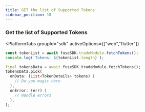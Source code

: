 ```yaml
---
title: GET the list of Supported Tokens
sidebar_position: 18
---
```



### Get the list of Supported Tokens

<PlatformTabs
	groupId="sdk"
	activeOptions={["web","flutter"]}
>
<PlatformTabItem value="web">

```typescript
const tokenList = await fuseSDK.tradeModule.fetchTokens();
console.log(`Tokens: ${tokenList.length}`);
```

</PlatformTabItem>

<PlatformTabItem value="flutter">

```dart
final tokensData = await fuseSDK.tradeModule.fetchTokens();
tokensData.pick(
  onData: (List<TokenDetails> tokens) {
    // Do you magic here
  },
  onError: (err) {
    // Handle errors
  },
);
```

</PlatformTabItem>
</PlatformTabs>
